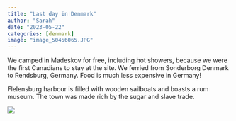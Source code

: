```yaml
---
title: "Last day in Denmark"
author: "Sarah"
date: "2023-05-22"
categories: [denmark]
image: "image_50456065.JPG"
---
```


We camped in Madeskov for free, including hot showers, because we were the first Canadians to stay at the site. We ferried from Sonderborg Denmark to Rendsburg, Germany. Food is much less expensive in Germany!

Flelensburg harbour is filled with wooden sailboats and boasts a rum museum. The town was made rich by the sugar and slave trade.

![](image_50456065.JPG)

